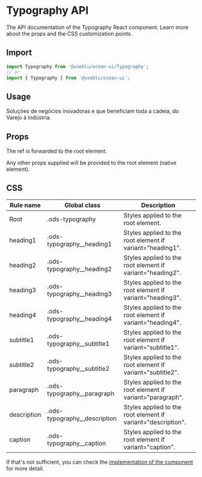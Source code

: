
<Meta title="Components|Typography" component={Typography} />

# Typography API

The API documentation of the Typography React component. Learn more about the props and the CSS customization points.

## Import

```javascript
import Typography from '@useblu/ocean-ui/Typography';
// or
import { Typography } from '@useblu/ocean-ui';
```

## Usage

<Preview withSource="open" withToolbar>
  <Story name="Usage">
    <Typography variant="paragraph">
      Soluções de negócios inovadoras e que beneficiam toda a cadeia, do Varejo
      à Indústria.
    </Typography>
  </Story>
</Preview>

## Props

<Props component={Typography} />

The ref is forwarded to the root element.

Any other props supplied will be provided to the root element (native element).

## CSS

| Rule name   | Global class                   | Description                                                  |
| ----------- | ------------------------------ | ------------------------------------------------------------ |
| Root        | .ods-typography                | Styles applied to the root element.                          |
| heading1    | .ods-typography\_\_heading1    | Styles applied to the root element if variant="heading1".    |
| heading2    | .ods-typography\_\_heading2    | Styles applied to the root element if variant="heading2".    |
| heading3    | .ods-typography\_\_heading3    | Styles applied to the root element if variant="heading3".    |
| heading4    | .ods-typography\_\_heading4    | Styles applied to the root element if variant="heading4".    |
| subtitle1   | .ods-typography\_\_subtitle1   | Styles applied to the root element if variant="subtitle1".   |
| subtitle2   | .ods-typography\_\_subtitle2   | Styles applied to the root element if variant="subtitle2".   |
| paragraph   | .ods-typography\_\_paragraph   | Styles applied to the root element if variant="paragraph".   |
| description | .ods-typography\_\_description | Styles applied to the root element if variant="description". |
| caption     | .ods-typography\_\_caption     | Styles applied to the root element if variant="caption".     |

If that's not sufficient, you can check the [implementation of the component](https://github.com/Pagnet/ocean-ds/blob/master/src/Typography/Typography.tsx) for more detail.
